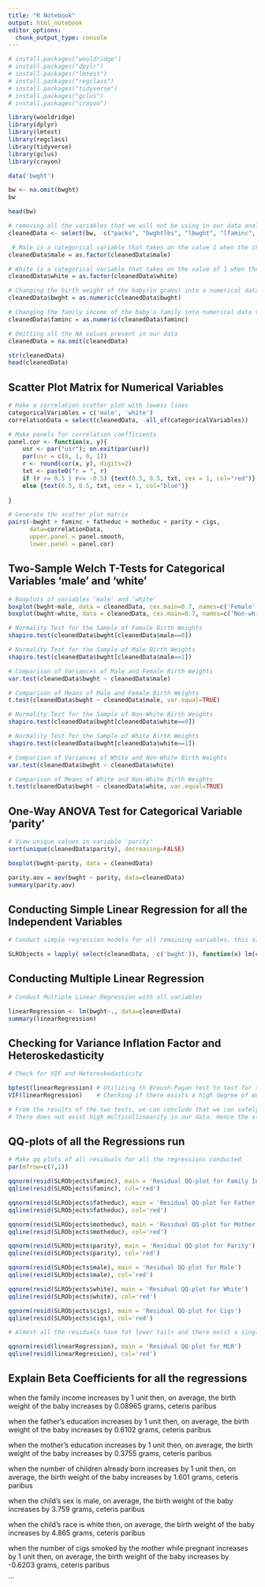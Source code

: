 ---
title: "R Notebook"
output: html_notebook
editor_options: 
  chunk_output_type: console
---

```{r}
# install.packages("wooldridge")
# install.packages("dpylr")
# install.packages("lmtest")
# install.packages("regclass")
# install.packages("tidyverse")
# install.packages("gclus")
# install.packages("crayon")

library(wooldridge)
library(dplyr)
library(lmtest)
library(regclass)
library(tidyverse)
library(gclus)
library(crayon)
```


```{r}
data('bwght')

bw <- na.omit(bwght)
bw
```


```{r}
head(bw)
```


```{r}
# removing all the variables that we will not be using in our data analysis
cleanedData <- select(bw, -c("packs", "bwghtlbs", "lbwght", "lfaminc", "cigtax", "cigprice")) 

 # Male is a categorical variable that takes on the value 1 when the child born is Male
cleanedData$male = as.factor(cleanedData$male) 

# White is a categorical variable that takes on the value of 1 when the child born is White
cleanedData$white = as.factor(cleanedData$white)

# Changing the birth weight of the baby(in grams) into a numerical data type
cleanedData$bwght = as.numeric(cleanedData$bwght)  

# Changing the family income of the baby's family into numerical data type
cleanedData$faminc = as.numeric(cleanedData$faminc)    

# Omitting all the NA values present in our data
cleanedData = na.omit(cleanedData)                    

str(cleanedData)
head(cleanedData)
```

## Scatter Plot Matrix for Numerical Variables

```{r}
# Make a correlation scatter plot with lowess lines
categoricalVariables = c('male', 'white')
correlationData = select(cleanedData, -all_of(categoricalVariables))

# Make panels for correlation coefficients
panel.cor <- function(x, y){
    usr <- par("usr"); on.exit(par(usr))
    par(usr = c(0, 1, 0, 1))
    r <- round(cor(x, y), digits=2)
    txt <- paste0("r = ", r)
    if (r >= 0.5 | r<= -0.5) {text(0.5, 0.5, txt, cex = 1, col="red")}
    else {text(0.5, 0.5, txt, cex = 1, col="blue")}
    
}

# Generate the scatter plot matrix    
pairs(~bwght + faminc + fatheduc + motheduc + parity + cigs,
      data=correlationData, 
      upper.panel = panel.smooth,
      lower.panel = panel.cor)
```

## Two-Sample Welch T-Tests for Categorical Variables 'male' and 'white'

```{r}
# Boxplots of variables 'male' and 'white'
boxplot(bwght~male, data = cleanedData, cex.main=0.7, names=c('Female', 'Male'))
boxplot(bwght~white, data = cleanedData, cex.main=0.7, names=c('Non-white', 'White'))

# Normality Test for the Sample of Female Birth Weights
shapiro.test(cleanedData$bwght[cleanedData$male==0])

# Normality Test for the Sample of Male Birth Weights
shapiro.test(cleanedData$bwght[cleanedData$male==1])

# Comparison of Variances of Male and Female Birth Weights
var.test(cleanedData$bwght ~ cleanedData$male)

# Comparison of Means of Male and Female Birth Weights
t.test(cleanedData$bwght ~ cleanedData$male, var.equal=TRUE)

# Normality Test for the Sample of Non-White Birth Weights
shapiro.test(cleanedData$bwght[cleanedData$white==0])

# Normality Test for the Sample of White Birth Weights
shapiro.test(cleanedData$bwght[cleanedData$white==1])

# Comparison of Variances of White and Non-White Birth Weights
var.test(cleanedData$bwght ~ cleanedData$white)

# Comparison of Means of White and Non-White Birth Weights
t.test(cleanedData$bwght ~ cleanedData$white, var.equal=TRUE)
```

## One-Way ANOVA Test for Categorical Variable 'parity'

```{r}
# View unique values in variable 'parity'
sort(unique(cleanedData$parity), decreasing=FALSE)

boxplot(bwght~parity, data = cleanedData)

parity.aov = aov(bwght ~ parity, data=cleanedData)
summary(parity.aov)
```

## Conducting Simple Linear Regression for all the Independent Variables

```{r}
# Conduct simple regression models for all remaining variables, this allows us to observe the relationship between all the variables and the bwght 

SLRObjects = lapply( select(cleanedData, -c('bwght')), function(x) lm(cleanedData$bwght ~ x))

```

## Conducting Multiple Linear Regression

```{r}
# Conduct Multiple Linear Regression with all variables

linearRegression <- lm(bwght~., data=cleanedData)
summary(linearRegression)

```
## Checking for Variance Inflation Factor and Heteroskedasticity
```{r}
# Check for VIF and Heteroskedasticity

bptest(linearRegression) # Utilizing th Breush-Pagan test to test for the presence of Homoskedasticity in our data
VIF(linearRegression)    # Checking if there exists a high degree of multicollinearity in our data

# From the results of the two tests, we can conclude that we can safely assume that Heteroskedasticity is not present in our data and
# There does not exist high multicollinearity in our data. Hence the standard errors and slope parameters derived from the MLR above can be assumed to be correct
```
## QQ-plots of all the Regressions run

```{r, fig.width=5, fig.height=25}
# Make qq plots of all residuals for all the regressions conducted
par(mfrow=c(7,1))

qqnorm(resid(SLRObjects$faminc), main = 'Residual QQ-plot for Family Income')
qqline(resid(SLRObjects$faminc), col='red')

qqnorm(resid(SLRObjects$fatheduc), main = 'Residual QQ-plot for Father Education')
qqline(resid(SLRObjects$fatheduc), col='red')

qqnorm(resid(SLRObjects$motheduc), main = 'Residual QQ-plot for Mother Education')
qqline(resid(SLRObjects$motheduc), col='red')

qqnorm(resid(SLRObjects$parity), main = 'Residual QQ-plot for Parity')
qqline(resid(SLRObjects$parity), col='red')

qqnorm(resid(SLRObjects$male), main = 'Residual QQ-plot for Male')
qqline(resid(SLRObjects$male), col='red')

qqnorm(resid(SLRObjects$white), main = 'Residual QQ-plot for White')
qqline(resid(SLRObjects$white), col='red')

qqnorm(resid(SLRObjects$cigs), main = 'Residual QQ-plot for Cigs')
qqline(resid(SLRObjects$cigs), col='red')

# Almost all the residuals have fat lower tails and there exist a single data point on the upper tail that can be considered to be an outlier

```
```{r}
qqnorm(resid(linearRegression), main = 'Residual QQ-plot for MLR')
qqline(resid(linearRegression), col='red')
```

## Explain Beta Coefficients for all the regressions

when the family income increases by 1 unit then, on average, the birth weight of the baby increases by 0.08965 grams, ceteris paribus

when the father's education increases by 1 unit then, on average, the birth weight of the baby increases by 0.6102 grams, ceteris paribus

when the mother's education increases by 1 unit then, on average, the birth weight of the baby increases by 0.3755 grams, ceteris paribus

when the number of children already born increases by 1 unit then, on average, the birth weight of the baby increases by 1.601 grams, ceteris paribus

when the child's sex is male, on average, the birth weight of the baby increases by 3.759 grams, ceteris paribus

when the child's race is white then, on average, the birth weight of the baby increases by 4.865 grams, ceteris paribus

when the number of cigs smoked by the mother while pregnant increases by 1 unit then, on average, the birth weight of the baby increases by -0.6203 grams, ceteris paribus

```

